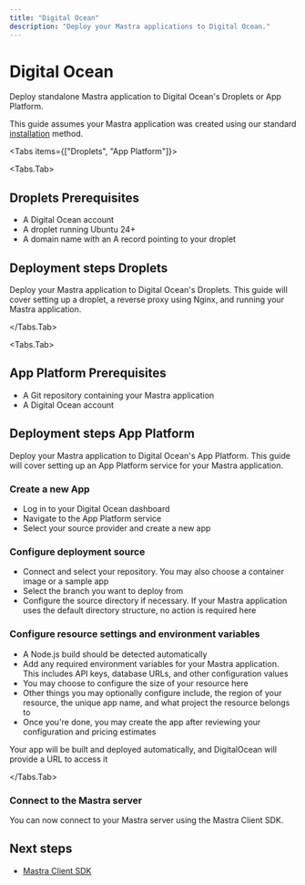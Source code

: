 ```yaml
---
title: "Digital Ocean"
description: "Deploy your Mastra applications to Digital Ocean."
---
```



# Digital Ocean

Deploy standalone Mastra application to Digital Ocean's Droplets or App Platform.

This guide assumes your Mastra application was created using our standard [installation](/docs/getting-started/installation) method.

<Tabs items={["Droplets", "App Platform"]}>

<Tabs.Tab>

## Droplets Prerequisites

- A Digital Ocean account
- A droplet running Ubuntu 24+
- A domain name with an A record pointing to your droplet

## Deployment steps Droplets

Deploy your Mastra application to Digital Ocean's Droplets.
This guide will cover setting up a droplet, a reverse proxy using Nginx, and running your Mastra application.

<ServerConfig />

</Tabs.Tab>

<Tabs.Tab>

## App Platform Prerequisites

- A Git repository containing your Mastra application
- A Digital Ocean account

## Deployment steps App Platform

Deploy your Mastra application to Digital Ocean's App Platform.
This guide will cover setting up an App Platform service for your Mastra application.

<Steps>

### Create a new App

- Log in to your Digital Ocean dashboard
- Navigate to the App Platform service
- Select your source provider and create a new app

### Configure deployment source

- Connect and select your repository. You may also choose a container image or a sample app
- Select the branch you want to deploy from
- Configure the source directory if necessary. If your Mastra application uses the default directory structure, no action is required here

### Configure resource settings and environment variables

- A Node.js build should be detected automatically
- Add any required environment variables for your Mastra application. This includes API keys, database URLs, and other configuration values
- You may choose to configure the size of your resource here
- Other things you may optionally configure include, the region of your resource, the unique app name, and what project the resource belongs to
- Once you're done, you may create the app after reviewing your configuration and pricing estimates

</Steps>

Your app will be built and deployed automatically, and DigitalOcean will provide a URL to access it

</Tabs.Tab>

</Tabs>

### Connect to the Mastra server

You can now connect to your Mastra server using the Mastra Client SDK.

## Next steps

- [Mastra Client SDK](/docs/client-js/overview)
